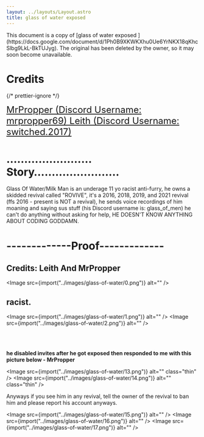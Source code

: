 ```yaml
---
layout: ../layouts/Layout.astro
title: glass of water exposed
---
```



<div class="notification">
	This document is a copy of [glass of water exposed
	](https://docs.google.com/document/d/1Ph0B9XKWKXhu0Ue6YrNKX18qKhcSlbg9LkL-BkTUJyg).
	The original has been deleted by the owner, so it may soon become
	unavailable.
</div>

<Styles>

# Credits

{/* prettier-ignore */}
<div style="text-decoration:underline;font-size:1.5rem">
	MrPropper (Discord Username: mrpropper69)  
	Leith (Discord Username: switched.2017)
</div>

# ……………………Story……………………

Glass Of Water/Milk Man is an underage 11 yo racist anti-furry, he owns a skidded revival called "ROVIVE", it's a 2016, 2018, 2019, and 2021 revival (ffs 2016 - present is NOT a revival), he sends voice recordings of him moaning and saying sus stuff (his Discord username is: glass_of_men) he can't do anything without asking for help, HE DOESN'T KNOW ANYTHING ABOUT CODING GODDAMN.

# -------------Proof-------------

## Credits: Leith And MrPropper

<Image src={import("../images/glass-of-water/0.png")} alt="" />

## racist.

<Image src={import("../images/glass-of-water/1.png")} alt="" />
<Image src={import("../images/glass-of-water/2.png")} alt="" />
<div class="inline">
	<Image src={import("../images/glass-of-water/3.png")} alt="" />
	<Image src={import("../images/glass-of-water/4.png")} alt="" />
</div>
<Image src={import("../images/glass-of-water/5.png")} alt="" />
<Image src={import("../images/glass-of-water/6.png")} alt="" />
<Image src={import("../images/glass-of-water/7.png")} alt="" />
<Image src={import("../images/glass-of-water/8.png")} alt="" />
<Image src={import("../images/glass-of-water/9.png")} alt="" />
<Image src={import("../images/glass-of-water/10.png")} alt="" />
<Image src={import("../images/glass-of-water/11.png")} alt="" />
<Image src={import("../images/glass-of-water/12.png")} alt="" />

**he disabled invites after he got exposed then responded to me with this picture below - MrPropper**

<Image src={import("../images/glass-of-water/13.png")} alt="" class="thin" />
<Image src={import("../images/glass-of-water/14.png")} alt="" class="thin" />

Anyways if you see him in any revival, tell the owner of the revival to ban him and please report his account anyways.

<Image src={import("../images/glass-of-water/15.png")} alt="" />
<Image src={import("../images/glass-of-water/16.png")} alt="" />
<Image src={import("../images/glass-of-water/17.png")} alt="" />
</Styles>
